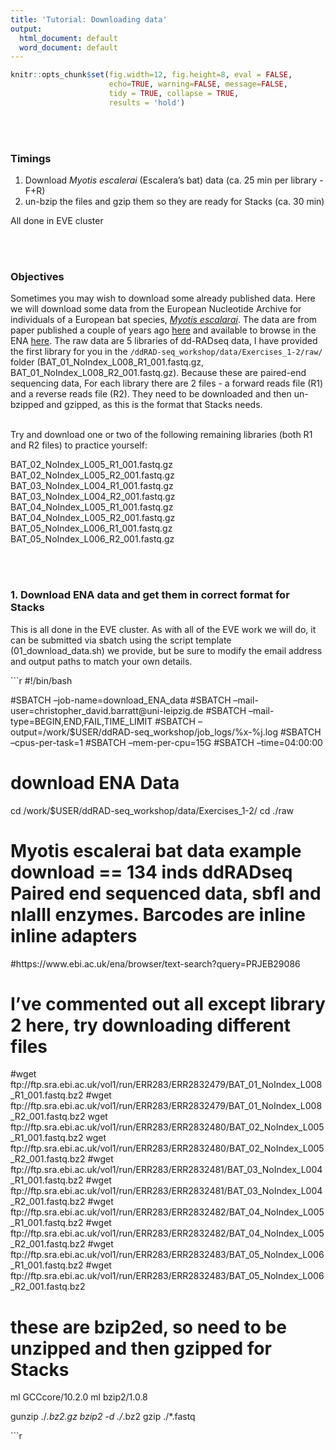 ```yaml
---
title: 'Tutorial: Downloading data'
output:
  html_document: default
  word_document: default
---
```


```r
knitr::opts_chunk$set(fig.width=12, fig.height=8, eval = FALSE,
                      echo=TRUE, warning=FALSE, message=FALSE,
                      tidy = TRUE, collapse = TRUE,
                      results = 'hold')
```
\
\

### Timings 
  1. Download *Myotis escalerai* (Escalera's bat) data (ca. 25 min per library - F+R)
  2. un-bzip the files and gzip them so they are ready for Stacks (ca. 30 min)
  
All done in EVE cluster
  
\
\

### Objectives

Sometimes you may wish to download some already published data. Here we will download some data from the European Nucleotide Archive for individuals of a European bat species, [*Myotis escalarai*](https://www.eurobats.org/about_eurobats/protected_bat_species/myotis_escalerai). The data are from paper published a couple of years ago [here](https://www.pnas.org/doi/10.1073/pnas.1820663116) and available to browse in the ENA [here](https://www.ebi.ac.uk/ena/browser/text-search?query=PRJEB29086
). The raw data are 5 libraries of dd-RADseq data, I have provided the first library for you in the ```/ddRAD-seq_workshop/data/Exercises_1-2/raw/``` folder (BAT_01_NoIndex_L008_R1_001.fastq.gz, BAT_01_NoIndex_L008_R2_001.fastq.gz). Because these are paired-end sequencing data, For each library there are 2 files - a forward reads file (R1) and a reverse reads file (R2). They need to be downloaded and then un-bzipped and gzipped, as this is the format that Stacks needs.

\
Try and download one or two of the following remaining libraries (both R1 and R2 files) to practice yourself:

BAT_02_NoIndex_L005_R1_001.fastq.gz\
BAT_02_NoIndex_L005_R2_001.fastq.gz\
BAT_03_NoIndex_L004_R1_001.fastq.gz\
BAT_03_NoIndex_L004_R2_001.fastq.gz\
BAT_04_NoIndex_L005_R1_001.fastq.gz\
BAT_04_NoIndex_L005_R2_001.fastq.gz\
BAT_05_NoIndex_L006_R1_001.fastq.gz\
BAT_05_NoIndex_L006_R2_001.fastq.gz\


\
\

### 1. Download ENA data and get them in correct format for Stacks

This is all done in the EVE cluster. As with all of the EVE work we will do, it can be submitted via sbatch using the script template (01_download_data.sh) we provide, but be sure to modify the email address and output paths to match your own details.


```r
#!/bin/bash       
                                                                                                                     
#SBATCH --job-name=download_ENA_data
#SBATCH --mail-user=christopher_david.barratt@uni-leipzig.de
#SBATCH --mail-type=BEGIN,END,FAIL,TIME_LIMIT
#SBATCH --output=/work/$USER/ddRAD-seq_workshop/job_logs/%x-%j.log
#SBATCH --cpus-per-task=1 
#SBATCH --mem-per-cpu=15G
#SBATCH --time=04:00:00

# download ENA Data

cd /work/$USER/ddRAD-seq_workshop/data/Exercises_1-2/
cd ./raw

# Myotis escalerai bat data example download == 134 inds ddRADseq Paired end sequenced data, sbfI and nlaIII enzymes. Barcodes are inline inline adapters
#https://www.ebi.ac.uk/ena/browser/text-search?query=PRJEB29086


# I've commented out all except library 2 here, try downloading different files

#wget ftp://ftp.sra.ebi.ac.uk/vol1/run/ERR283/ERR2832479/BAT_01_NoIndex_L008_R1_001.fastq.bz2
#wget ftp://ftp.sra.ebi.ac.uk/vol1/run/ERR283/ERR2832479/BAT_01_NoIndex_L008_R2_001.fastq.bz2
wget ftp://ftp.sra.ebi.ac.uk/vol1/run/ERR283/ERR2832480/BAT_02_NoIndex_L005_R1_001.fastq.bz2
wget ftp://ftp.sra.ebi.ac.uk/vol1/run/ERR283/ERR2832480/BAT_02_NoIndex_L005_R2_001.fastq.bz2
#wget ftp://ftp.sra.ebi.ac.uk/vol1/run/ERR283/ERR2832481/BAT_03_NoIndex_L004_R1_001.fastq.bz2
#wget ftp://ftp.sra.ebi.ac.uk/vol1/run/ERR283/ERR2832481/BAT_03_NoIndex_L004_R2_001.fastq.bz2
#wget ftp://ftp.sra.ebi.ac.uk/vol1/run/ERR283/ERR2832482/BAT_04_NoIndex_L005_R1_001.fastq.bz2
#wget ftp://ftp.sra.ebi.ac.uk/vol1/run/ERR283/ERR2832482/BAT_04_NoIndex_L005_R2_001.fastq.bz2
#wget ftp://ftp.sra.ebi.ac.uk/vol1/run/ERR283/ERR2832483/BAT_05_NoIndex_L006_R1_001.fastq.bz2
#wget ftp://ftp.sra.ebi.ac.uk/vol1/run/ERR283/ERR2832483/BAT_05_NoIndex_L006_R2_001.fastq.bz2

# these are bzip2ed, so need to be unzipped and then gzipped for Stacks
ml GCCcore/10.2.0
ml bzip2/1.0.8

gunzip ./*.bz2.gz
bzip2 -d ./*.bz2
gzip ./*.fastq

```r
